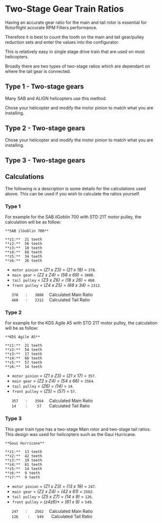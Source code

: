 

# Two-Stage Gear Train Ratios

Having an accurate gear ratio for the main and tail rotor is essential for Rotorflight accurate RPM Filters performance.

Therefore it is best to count the tooth on the main and tail gear/pulley reduction sets and enter the values into the configurator.

This is relatively easy in single stage drive train that are used on most helicopters.

Broadly there are two types of two-stage ratios which are dependant on where the tail gear is connected. 

## Type 1 - Two-stage gears

Many SAB and ALIGN helicopters use this method.

Chose your helicopter and modify the motor pinion to match what you are installing.
<Gears />

## Type 2 - Two-stage gears

Chose your helicopter and modify the motor pinion to match what you are installing.
<Gears2 />

## Type 3 - Two-stage gears
<Gears3 />

## Calculations
The following is a description is some details for the calculations used above. This can be used if you wish to calculate the ratios yourself.

### Type 1
For example for the SAB ilGoblin 700 with STD 21T motor pulley, the calculation will be as follow:

    **SAB ilGoblin 700** 

    **z1:**  21 teeth  
    **z2:**  56 teeth  
    **z3:**  18 teeth  
    **z4:**  68 teeth  
    **z5:**  34 teeth  
    **z6:**  26 teeth  

* `motor pinion` = *(Z1 x Z3)* = *(21 x 18)* = `378`.
* `main gear` = *(Z2 x Z4)* = *(56 x 69)* = `3808`.
* `tail pulley` = *(Z3 x Z6)* = *(18 x 26)* = `468`.
* `front pulley` = *(Z4 x Z5)* = *(69 x 34)* = `2312`.

`    378    ` : `    3808   ` Calculated Main Ratio  
`    468    ` : `    2312   ` Calculated Tail Ratio

### Type 2

For example for the KDS Agile A5 with STD 21T motor pulley, the calculation will be as follow:

    **KDS Agile A5** 

    **z1:**  21 teeth  
    **z2:**  54 teeth  
    **z3:**  17 teeth  
    **z4:**  66 teeth  
    **z5:**  57 teeth  
    **z6:**  14 teeth  

* `motor pinion` = *(Z1 x Z3)* = *(21 x 17)* = `357`.
* `main gear` = *(Z2 x Z4)* = *(54 x 66)* = `3564`.
* `tail pulley` = *(Z6)* = *(14)* = `14`.
* `front pulley` = *(Z5)* = *(57)* = `57`.

`    357    ` : `    3564   ` Calculated Main Ratio  
`    14     ` : `     57    ` Calculated Tail Ratio

### Type 3

This gear train type has a two-stage Main rotor and two-stage tail ratios. This design was used for helicopters such as the Gaui Hurricane.

    **Gaui Hurricane**

    **z1:**  13 teeth  
    **z2:**  42 teeth  
    **z3:**  19 teeth  
    **z4:**  61 teeth  
    **z5:**  14 teeth  
    **z6:**  9 teeth  
    **z7:**  9 teeth  

* `motor pinion` = *(Z1 x Z3)* = *(13 x 19)* = `247`.
* `main gear` = *(Z2 x Z4)* = *(42 x 61)* = `2562`.
* `tail pulley` = *(Z5 x Z7)* = *(14 x 9)* = `126`.
* `front pulley` = *(z4*z6)* = *(61 x 9)* = `549`.

`    247    ` : `    2562   ` Calculated Main Ratio  
`    126     ` : `    549    ` Calculated Tail Ratio
